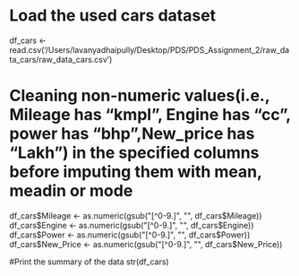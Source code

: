 # Load the used cars dataset
df_cars <- read.csv('/Users/lavanyadhaipully/Desktop/PDS/PDS_Assignment_2/raw_data_cars/raw_data_cars.csv')

# Cleaning non-numeric values(i.e., Mileage has "kmpl", Engine has "cc", power has "bhp",New_price has "Lakh")  in the specified columns before imputing them with mean, meadin or mode
df_cars$Mileage <- as.numeric(gsub("[^0-9.]", "", df_cars$Mileage))
df_cars$Engine <- as.numeric(gsub("[^0-9.]", "", df_cars$Engine))
df_cars$Power <- as.numeric(gsub("[^0-9.]", "", df_cars$Power))
df_cars$New_Price <- as.numeric(gsub("[^0-9.]", "", df_cars$New_Price))

#Print the summary of the data
str(df_cars)

